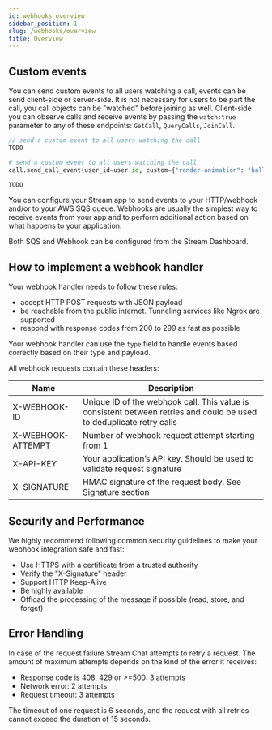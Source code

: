 ```yaml
---
id: webhooks_overview
sidebar_position: 1
slug: /webhooks/overview
title: Overview
---
```



## Custom events

You can send custom events to all users watching a call, events can be send client-side or server-side. It is not necessary for users to be part the call, you call objects can be "watched" before joining as well.
Client-side you can observe calls and receive events by passing the `watch:true` parameter to any of these endpoints: `GetCall`, `QueryCalls`, `JoinCall`.

<Tabs groupId="examples">
<TabItem value="js" label="JavaScript">

```js
// send a custom event to all users watching the call
TODO
```

</TabItem>
<TabItem value="py" label="Python">

```py
# send a custom event to all users watching the call
call.send_call_event(user_id=user.id, custom={"render-animation": "balloons"})
```

</TabItem>
<TabItem value="curl" label="cURL">

```bash
TODO
```

</TabItem>
</Tabs>


You can configure your Stream app to send events to your HTTP/webhook and/or to your AWS SQS queue. Webhooks are usually
the simplest way to receive events from your app and to perform additional action based on what happens to your application.

Both SQS and Webhook can be configured from the Stream Dashboard.

## How to implement a webhook handler

Your webhook handler needs to follow these rules:

- accept HTTP POST requests with JSON payload
- be reachable from the public internet. Tunneling services like Ngrok are supported
- respond with response codes from 200 to 299 as fast as possible

Your webhook handler can use the `type` field to handle events based correctly based on their type and payload.

All webhook requests contain these headers:

| Name              | Description                                                                                                          |
|-------------------|----------------------------------------------------------------------------------------------------------------------|
| X-WEBHOOK-ID      | Unique ID of the webhook call. This value is consistent between retries and could be used to deduplicate retry calls |
| X-WEBHOOK-ATTEMPT | Number of webhook request attempt starting from 1                                                                    |
| X-API-KEY         | Your application’s API key. Should be used to validate request signature                                             |
| X-SIGNATURE       | HMAC signature of the request body. See Signature section                                                            |

## Security and Performance

We highly recommend following common security guidelines to make your webhook integration safe and fast:

- Use HTTPS with a certificate from a trusted authority
- Verify the "X-Signature" header
- Support HTTP Keep-Alive
- Be highly available
- Offload the processing of the message if possible (read, store, and forget)

## Error Handling

In case of the request failure Stream Chat attempts to retry a request. The amount of maximum attempts depends on the kind of the error it receives:

- Response code is 408, 429 or >=500: 3 attempts
- Network error: 2 attempts
- Request timeout: 3 attempts

The timeout of one request is 6 seconds, and the request with all retries cannot exceed the duration of 15 seconds.

